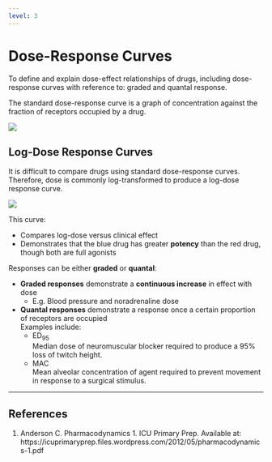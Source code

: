 ```yaml
---
level: 3
---
```


# Dose-Response Curves

:::dual
To define and explain dose-effect relationships of drugs, including dose-response curves with reference to: graded and quantal response.
:::

The standard dose-response curve is a graph of concentration against the fraction of receptors occupied by a drug. 

<img src="resources/dose-response.svg">


## Log-Dose Response Curves

It is difficult to compare drugs using standard dose-response curves. Therefore, dose is commonly log-transformed to produce a log-dose response curve.

<img src="resources/fatex.svg">

This curve:

* Compares log-dose versus clinical effect
* Demonstrates that the blue drug has greater **potency** than the red drug, though both are full agonists

Responses can be either **graded** or **quantal**:

* **Graded responses** demonstrate a **continuous increase** in effect with dose
  * E.g. Blood pressure and noradrenaline dose
* **Quantal responses** demonstrate a response once a certain proportion of receptors are occupied\
Examples include:\
  * ED~95~\
  Median dose of neuromuscular blocker required to produce a 95% loss of twitch height.
  * MAC\
  Mean alveolar concentration of agent required to prevent movement in response to a surgical stimulus.

---

## References

1. Anderson C. Pharmacodynamics 1. ICU Primary Prep. Available at: https://icuprimaryprep.files.wordpress.com/2012/05/pharmacodynamics-1.pdf